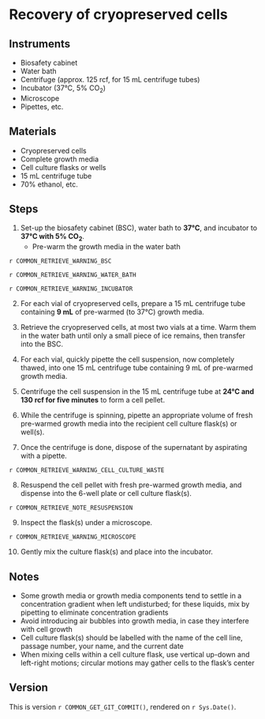 # Recovery of cryopreserved cells 

## Instruments

- Biosafety cabinet
- Water bath
- Centrifuge (approx. 125 rcf, for 15 mL centrifuge tubes)
- Incubator (37°C, 5% CO~2~)
- Microscope
- Pipettes, etc.

## Materials

- Cryopreserved cells
- Complete growth media
- Cell culture flasks or wells
- 15 mL centrifuge tube
- 70% ethanol, etc.

## Steps

1. Set-up the biosafety cabinet (BSC), water bath to **37°C**, and incubator to **37°C with 5% CO~2~**.
    - Pre-warm the growth media in the water bath

::: {.rmdwarning}

`r COMMON_RETRIEVE_WARNING_BSC`

`r COMMON_RETRIEVE_WARNING_WATER_BATH`

`r COMMON_RETRIEVE_WARNING_INCUBATOR`

:::

2. For each vial of cryopreserved cells, prepare a 15 mL centrifuge tube containing **9 mL** of pre-warmed (to 37°C) growth media.

3. Retrieve the cryopreserved cells, at most two vials at a time. 
   Warm them in the water bath until only a small piece of ice remains, then transfer into the BSC.

4. For each vial, quickly pipette the cell suspension, now completely thawed, into one 15 mL centrifuge tube containing 9 mL of pre-warmed growth media.

5. Centrifuge the cell suspension in the 15 mL centrifuge tube at **24°C and 130 rcf for five minutes** to form a cell pellet.

6. While the centrifuge is spinning, pipette an appropriate volume of fresh pre-warmed growth media into the recipient cell culture flask(s) or well(s).

7. Once the centrifuge is done, dispose of the supernatant by aspirating with a pipette.

::: {.rmdwarning}

`r COMMON_RETRIEVE_WARNING_CELL_CULTURE_WASTE`

:::

8. Resuspend the cell pellet with fresh pre-warmed growth media, and dispense into the 6-well plate or cell culture flask(s).

::: {.rmdnote}

`r COMMON_RETRIEVE_NOTE_RESUSPENSION`

:::

9. Inspect the flask(s) under a microscope.

::: {.rmdwarning}

`r COMMON_RETRIEVE_WARNING_MICROSCOPE`

:::

10. Gently mix the culture flask(s) and place into the incubator.

## Notes

- Some growth media or growth media components tend to settle in a concentration gradient when left undisturbed; for these liquids, mix by pipetting to eliminate concentration gradients
- Avoid introducing air bubbles into growth media, in case they interfere with cell growth
- Cell culture flask(s) should be labelled with the name of the cell line, passage number, your name, and the current date
- When mixing cells within a cell culture flask, use vertical up-down and left-right motions; circular motions may gather cells to the flask's center

## Version

This is version ``r COMMON_GET_GIT_COMMIT()``, rendered on `r Sys.Date()`.
